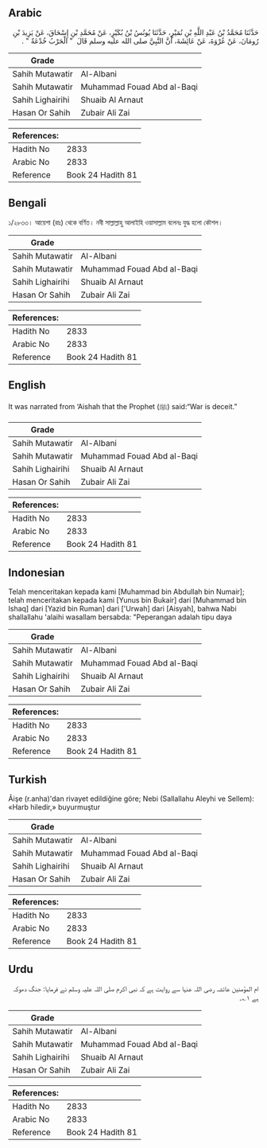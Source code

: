 ## Arabic


<div dir="rtl" lang="ar" style={{fontSize:'larger',backgroundColor:'#f8f9fa',padding:20}}>
حَدَّثَنَا مُحَمَّدُ بْنُ عَبْدِ اللَّهِ بْنِ نُمَيْرٍ، حَدَّثَنَا يُونُسُ بْنُ بُكَيْرٍ، عَنْ مُحَمَّدِ بْنِ إِسْحَاقَ، عَنْ يَزِيدَ بْنِ رُومَانَ، عَنْ عُرْوَةَ، عَنْ عَائِشَةَ، أَنَّ النَّبِيَّ صلى الله عليه وسلم قَالَ ‏ "‏ الْحَرْبُ خُدْعَةٌ ‏"‏ ‏.‏
</div>
<div style={{backgroundColor:'#f8f9fa',padding:20, marginBottom: 10}}><table> <thead> <tr> <th>Grade</th> <th></th> </tr> </thead> <tbody> <tr><td>Sahih Mutawatir</td><td>Al-Albani</td></tr><tr><td>Sahih Mutawatir</td><td>Muhammad Fouad Abd al-Baqi</td></tr><tr><td>Sahih Lighairihi</td><td>Shuaib Al Arnaut</td></tr><tr><td>Hasan Or Sahih</td><td>Zubair Ali Zai</td></tr></tbody></table><table> <thead> <tr> <th>References:</th> <th></th> </tr> </thead> <tbody><tr><td>Hadith No</td><td>2833</td></tr><tr><td>Arabic No</td><td>2833</td></tr><tr><td>Reference</td><td>Book 24 Hadith 81</td></tr></tbody></table></div>

## Bengali


<div dir="ltr" lang="bn" style={{fontSize:'larger',backgroundColor:'#f8f9fa',padding:20}}>
১/২৮৩৩। আয়েশা (রাঃ) থেকে বর্ণিত। নবী সাল্লাল্লাহু আলাইহি ওয়াসাল্লাম বলেনঃ যুদ্ধ হলো কৌশল।
</div>
<div style={{backgroundColor:'#f8f9fa',padding:20, marginBottom: 10}}><table> <thead> <tr> <th>Grade</th> <th></th> </tr> </thead> <tbody> <tr><td>Sahih Mutawatir</td><td>Al-Albani</td></tr><tr><td>Sahih Mutawatir</td><td>Muhammad Fouad Abd al-Baqi</td></tr><tr><td>Sahih Lighairihi</td><td>Shuaib Al Arnaut</td></tr><tr><td>Hasan Or Sahih</td><td>Zubair Ali Zai</td></tr></tbody></table><table> <thead> <tr> <th>References:</th> <th></th> </tr> </thead> <tbody><tr><td>Hadith No</td><td>2833</td></tr><tr><td>Arabic No</td><td>2833</td></tr><tr><td>Reference</td><td>Book 24 Hadith 81</td></tr></tbody></table></div>

## English


<div dir="ltr" lang="en" style={{fontSize:'larger',backgroundColor:'#f8f9fa',padding:20}}>
It was narrated from ‘Aishah that the Prophet (ﷺ) said:“War is deceit.”
</div>
<div style={{backgroundColor:'#f8f9fa',padding:20, marginBottom: 10}}><table> <thead> <tr> <th>Grade</th> <th></th> </tr> </thead> <tbody> <tr><td>Sahih Mutawatir</td><td>Al-Albani</td></tr><tr><td>Sahih Mutawatir</td><td>Muhammad Fouad Abd al-Baqi</td></tr><tr><td>Sahih Lighairihi</td><td>Shuaib Al Arnaut</td></tr><tr><td>Hasan Or Sahih</td><td>Zubair Ali Zai</td></tr></tbody></table><table> <thead> <tr> <th>References:</th> <th></th> </tr> </thead> <tbody><tr><td>Hadith No</td><td>2833</td></tr><tr><td>Arabic No</td><td>2833</td></tr><tr><td>Reference</td><td>Book 24 Hadith 81</td></tr></tbody></table></div>

## Indonesian


<div dir="ltr" lang="id" style={{fontSize:'larger',backgroundColor:'#f8f9fa',padding:20}}>
Telah menceritakan kepada kami [Muhammad bin Abdullah bin Numair]; telah menceritakan kepada kami [Yunus bin Bukair] dari [Muhammad bin Ishaq] dari [Yazid bin Ruman] dari ['Urwah] dari [Aisyah], bahwa Nabi shallallahu 'alaihi wasallam bersabda: "Peperangan adalah tipu daya
</div>
<div style={{backgroundColor:'#f8f9fa',padding:20, marginBottom: 10}}><table> <thead> <tr> <th>Grade</th> <th></th> </tr> </thead> <tbody> <tr><td>Sahih Mutawatir</td><td>Al-Albani</td></tr><tr><td>Sahih Mutawatir</td><td>Muhammad Fouad Abd al-Baqi</td></tr><tr><td>Sahih Lighairihi</td><td>Shuaib Al Arnaut</td></tr><tr><td>Hasan Or Sahih</td><td>Zubair Ali Zai</td></tr></tbody></table><table> <thead> <tr> <th>References:</th> <th></th> </tr> </thead> <tbody><tr><td>Hadith No</td><td>2833</td></tr><tr><td>Arabic No</td><td>2833</td></tr><tr><td>Reference</td><td>Book 24 Hadith 81</td></tr></tbody></table></div>

## Turkish


<div dir="ltr" lang="tr" style={{fontSize:'larger',backgroundColor:'#f8f9fa',padding:20}}>
Âişe (r.anha)'dan rivayet edildiğine göre; Nebi (Sallallahu Aleyhi ve Sellem): «Harb hiledir,» buyurmuştur
</div>
<div style={{backgroundColor:'#f8f9fa',padding:20, marginBottom: 10}}><table> <thead> <tr> <th>Grade</th> <th></th> </tr> </thead> <tbody> <tr><td>Sahih Mutawatir</td><td>Al-Albani</td></tr><tr><td>Sahih Mutawatir</td><td>Muhammad Fouad Abd al-Baqi</td></tr><tr><td>Sahih Lighairihi</td><td>Shuaib Al Arnaut</td></tr><tr><td>Hasan Or Sahih</td><td>Zubair Ali Zai</td></tr></tbody></table><table> <thead> <tr> <th>References:</th> <th></th> </tr> </thead> <tbody><tr><td>Hadith No</td><td>2833</td></tr><tr><td>Arabic No</td><td>2833</td></tr><tr><td>Reference</td><td>Book 24 Hadith 81</td></tr></tbody></table></div>

## Urdu


<div dir="rtl" lang="ur" style={{fontSize:'larger',backgroundColor:'#f8f9fa',padding:20}}>
ام المؤمنین عائشہ رضی اللہ عنہا سے روایت ہے کہ نبی اکرم صلی اللہ علیہ وسلم نے فرمایا: جنگ دھوکہ ہے ۱؎۔
</div>
<div style={{backgroundColor:'#f8f9fa',padding:20, marginBottom: 10}}><table> <thead> <tr> <th>Grade</th> <th></th> </tr> </thead> <tbody> <tr><td>Sahih Mutawatir</td><td>Al-Albani</td></tr><tr><td>Sahih Mutawatir</td><td>Muhammad Fouad Abd al-Baqi</td></tr><tr><td>Sahih Lighairihi</td><td>Shuaib Al Arnaut</td></tr><tr><td>Hasan Or Sahih</td><td>Zubair Ali Zai</td></tr></tbody></table><table> <thead> <tr> <th>References:</th> <th></th> </tr> </thead> <tbody><tr><td>Hadith No</td><td>2833</td></tr><tr><td>Arabic No</td><td>2833</td></tr><tr><td>Reference</td><td>Book 24 Hadith 81</td></tr></tbody></table></div>